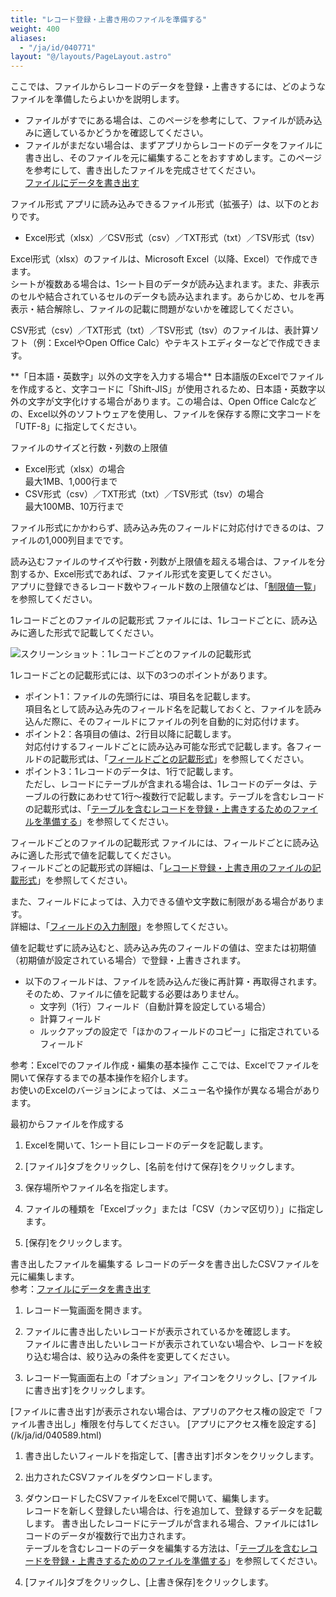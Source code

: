 ```yaml
---
title: "レコード登録・上書き用のファイルを準備する"
weight: 400
aliases:
  - "/ja/id/040771"
layout: "@/layouts/PageLayout.astro"
---
```




ここでは、ファイルからレコードのデータを登録・上書きするには、どのようなファイルを準備したらよいかを説明します。

* ファイルがすでにある場合は、このページを参考にして、ファイルが読み込みに適しているかどうかを確認してください。
* ファイルがまだない場合は、まずアプリからレコードのデータをファイルに書き出し、そのファイルを元に編集することをおすすめします。このページを参考にして、書き出したファイルを完成させてください。  
  [ファイルにデータを書き出す](/k/ja/id/040452.html)

<Heading id="import_records_file_for_import_10">ファイル形式</Heading>
アプリに読み込みできるファイル形式（拡張子）は、以下のとおりです。

* Excel形式（xlsx）／CSV形式（csv）／TXT形式（txt）／TSV形式（tsv）

Excel形式（xlsx）のファイルは、Microsoft Excel（以降、Excel）で作成できます。  
シートが複数ある場合は、1シート目のデータが読み込まれます。また、非表示のセルや結合されているセルのデータも読み込まれます。あらかじめ、セルを再表示・結合解除し、ファイルの記載に問題がないかを確認してください。

CSV形式（csv）／TXT形式（txt）／TSV形式（tsv）のファイルは、表計算ソフト（例：ExcelやOpen Office Calc）やテキストエディターなどで作成できます。

<Note>
**「日本語・英数字」以外の文字を入力する場合**  
日本語版のExcelでファイルを作成すると、文字コードに「Shift-JIS」が使用されるため、日本語・英数字以外の文字が文字化けする場合があります。この場合は、Open Office Calcなどの、Excel以外のソフトウェアを使用し、ファイルを保存する際に文字コードを「UTF-8」に指定してください。

</Note>

<Heading id="import_records_file_for_import_20">ファイルのサイズと行数・列数の上限値</Heading>
* Excel形式（xlsx）の場合  
  最大1MB、1,000行まで
* CSV形式（csv）／TXT形式（txt）／TSV形式（tsv）の場合  
  最大100MB、10万行まで

ファイル形式にかかわらず、読み込み先のフィールドに対応付けできるのは、ファイルの1,000列目までです。

読み込むファイルのサイズや行数・列数が上限値を超える場合は、ファイルを分割するか、Excel形式であれば、ファイル形式を変更してください。  
アプリに登録できるレコード数やフィールド数の上限値などは、「[制限値一覧](/k/ja/id/04044.html)」を参照してください。

<Heading id="import_records_file_for_import_30">1レコードごとのファイルの記載形式</Heading>
ファイルには、1レコードごとに、読み込みに適した形式で記載してください。

<Img src="/k/kintone/img-ja/file_for_import_01.png" alt="スクリーンショット：1レコードごとのファイルの記載形式" />

1レコードごとの記載形式には、以下の3つのポイントがあります。

* ポイント1：ファイルの先頭行には、項目名を記載します。  
  項目名として読み込み先のフィールド名を記載しておくと、ファイルを読み込んだ際に、そのフィールドにファイルの列を自動的に対応付けます。
* ポイント2：各項目の値は、2行目以降に記載します。  
  対応付けするフィールドごとに読み込み可能な形式で記載します。各フィールドの記載形式は、「[フィールドごとの記載形式](#import_records_file_for_import_40)」を参照してください。
* ポイント3：1レコードのデータは、1行で記載します。  
  ただし、レコードにテーブルが含まれる場合は、1レコードのデータは、テーブルの行数にあわせて1行～複数行で記載します。テーブルを含むレコードの記載形式は、「[テーブルを含むレコードを登録・上書きするためのファイルを準備する](/k/ja/id/040725.html)」を参照してください。

<Heading id="import_records_file_for_import_40">フィールドごとのファイルの記載形式</Heading>
ファイルには、フィールドごとに読み込みに適した形式で値を記載してください。  
フィールドごとの記載形式の詳細は、「[レコード登録・上書き用のファイルの記載形式](/k/ja/id/040722.html)」を参照してください。

また、フィールドによっては、入力できる値や文字数に制限がある場合があります。  
詳細は、「[フィールドの入力制限](/k/ja/id/040528.html)」を参照してください。

値を記載せずに読み込むと、読み込み先のフィールドの値は、空または初期値（初期値が設定されている場合）で登録・上書きされます。

<Note>

* 以下のフィールドは、ファイルを読み込んだ後に再計算・再取得されます。そのため、ファイルに値を記載する必要はありません。
  * 文字列（1行）フィールド（自動計算を設定している場合）
  * 計算フィールド
  * ルックアップの設定で「ほかのフィールドのコピー」に指定されているフィールド


</Note>

<Heading id="import_records_file_for_import_50">参考：Excelでのファイル作成・編集の基本操作</Heading>
ここでは、Excelでファイルを開いて保存するまでの基本操作を紹介します。  
お使いのExcelのバージョンによっては、メニュー名や操作が異なる場合があります。

<Heading level={3} id="import_records_file_for_import_5010">最初からファイルを作成する</Heading>
1. Excelを開いて、1シート目にレコードのデータを記載します。

1. [ファイル]タブをクリックし、[名前を付けて保存]をクリックします。

1. 保存場所やファイル名を指定します。

1. ファイルの種類を「Excelブック」または「CSV（カンマ区切り）」に指定します。

1. [保存]をクリックします。

<Heading level={3} id="import_records_file_for_import_5020">書き出したファイルを編集する</Heading>
レコードのデータを書き出したCSVファイルを元に編集します。  
参考：[ファイルにデータを書き出す](/k/ja/id/040452.html)

1. レコード一覧画面を開きます。

1. ファイルに書き出したいレコードが表示されているかを確認します。  
  ファイルに書き出したいレコードが表示されていない場合や、レコードを絞り込む場合は、絞り込みの条件を変更してください。

1. レコード一覧画面右上の「オプション」アイコンをクリックし、[ファイルに書き出す]をクリックします。
  <Note>
  [ファイルに書き出す]が表示されない場合は、アプリのアクセス権の設定で「ファイル書き出し」権限を付与してください。  
  [アプリにアクセス権を設定する](/k/ja/id/040589.html)
    </Note>

1. 書き出したいフィールドを指定して、[書き出す]ボタンをクリックします。

1. 出力されたCSVファイルをダウンロードします。

1. ダウンロードしたCSVファイルをExcelで開いて、編集します。  
   レコードを新しく登録したい場合は、行を追加して、登録するデータを記載します。
   <Note>
   書き出したレコードにテーブルが含まれる場合、ファイルには1レコードのデータが複数行で出力されます。  
   テーブルを含むレコードのデータを編集する方法は、「[テーブルを含むレコードを登録・上書きするためのファイルを準備する](/k/ja/id/040725.html)」を参照してください。
      </Note>

1. [ファイル]タブをクリックし、[上書き保存]をクリックします。
